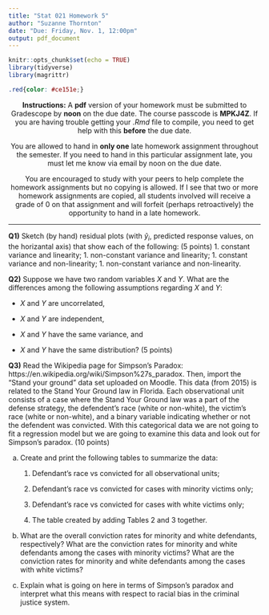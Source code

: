 ```yaml
---
title: "Stat 021 Homework 5"
author: "Suzanne Thornton"
date: "Due: Friday, Nov. 1, 12:00pm"
output: pdf_document
---
```



```r
knitr::opts_chunk$set(echo = TRUE)
library(tidyverse) 
library(magrittr)
```


```css
.red{color: #ce151e;}
```

<center>**Instructions:** A **pdf** version of your homework must be submitted to Gradescope by **noon** on the due date. The course passcode is **MPKJ4Z**. If you are having trouble getting your *.Rmd* file to compile, you need to get help with this  **before** the due date. 

You are allowed to hand in **only one** late homework assignment throughout the semester. If you need to hand in this particular assignment late, you must let me know via email by noon on the due date.

You are encouraged to study with your peers to help complete the homework assignments but no copying is allowed. If I see that two or more homework assignments are copied, all students involved will receive a grade of $0$ on that assignment and will forfeit (perhaps retroactively) the opportunity to hand in a late homework. </center> 

***

**Q1)** Sketch (by hand) residual plots (with $\hat{y}_i$, predicted response values, on the horizantal axis) that show each of the following: (5 points)
  1. constant variance and linearity; 
  1. non-constant variance and linearity; 
  1. constant variance and non-linearity;
  1. non-constant variance and non-linearity. 
  
  
**Q2)** Suppose we have two random variables $X$ and $Y$. What are the differences among the following assumptions regarding $X$ and $Y$: 

- $X$ and $Y$ are uncorrelated, 
  
- $X$ and $Y$ are independent, 
  
- $X$ and $Y$ have the same variance, and 
  
- $X$ and $Y$ have the same distribution? (5 points)


**Q3)** Read the Wikipedia page for Simpson's Paradox: https://en.wikipedia.org/wiki/Simpson%27s_paradox. Then, import the "Stand your ground" data set uploaded on Moodle. This data (from 2015) is related to the Stand Your Ground law in Florida. Each observational unit consists of a case where the Stand Your Ground law was a part of the defense strategy, the defendent's race (white or non-white), the victim's race (white or non-white), and a binary variable indicating whether or not the defendent was convicted. With this categorical data we are not going to fit a regression model but we are going to examine this data and look out for Simpson's paradox. (10 points)

a) Create and print the following tables to summarize the data: 

    1. Defendant's race vs convicted for all observational units; 
    
    1. Defendant's race vs convicted for cases with minority victims only; 

    1. Defendant's race vs convicted for cases with white victims only; 

    1. The table created by adding Tables 2 and 3 together.
  
b) What are the overall conviction rates for minority and white defendants, respectively? What are the conviction rates for minority and white defendants among the cases with minority victims? What are the conviction rates for minority and white defendants among the cases with white victims? 

c) Explain what is going on here in terms of Simpson's paradox and interpret what this means with respect to racial bias in the criminal justice system. 


